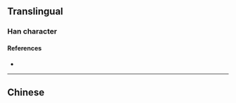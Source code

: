 {{character info/new}}
{{also|撓}}
==Translingual==

===Han character===
{{Han char|rn=64|rad=手|as=06|sn=9|four=|canj=QJPU|ids=⿰扌尧}}

====References====
* {{Han ref|kx=0431.171|hdz=31868.120|uh=6320|ud=25376}}

----

==Chinese==
{{zh-see|撓}}